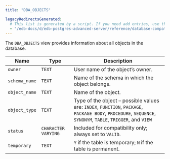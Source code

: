 ```yaml
---
title: "DBA_OBJECTS"

legacyRedirectsGenerated:
  # This list is generated by a script. If you need add entries, use the `legacyRedirects` key.
  - "/edb-docs/d/edb-postgres-advanced-server/reference/database-compatibility-for-oracle-developers-reference-guide/11/Database_Compatibility_for_Oracle_Developers_Reference_Guide.1.142.html"
---
```


<div id="dba_objects" class="registered_link"></div>

The `DBA_OBJECTS` view provides information about all objects in the database.

| Name          | Type                | Description                                                                                                                                                  |
| ------------- | ------------------- | ------------------------------------------------------------------------------------------------------------------------------------------------------------ |
| `owner`       | `TEXT`              | User name of the object’s owner.                                                                                                                             |
| `schema_name` | `TEXT`              | Name of the schema in which the object belongs.                                                                                                              |
| `object_name` | `TEXT`              | Name of the object.                                                                                                                                          |
| `object_type` | `TEXT`              | Type of the object – possible values are: `INDEX`, `FUNCTION`, `PACKAGE`, `PACKAGE BODY`, `PROCEDURE`, `SEQUENCE`, `SYNONYM`, `TABLE`, `TRIGGER`, and `VIEW` |
| `status`      | `CHARACTER VARYING` | Included for compatibility only; always set to `VALID`.                                                                                                      |
| `temporary`   | `TEXT`              | `Y` if the table is temporary; `N` if the table is permanent.                                                                                                |
